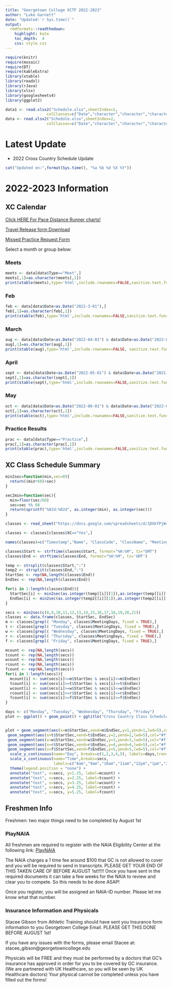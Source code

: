 ```yaml
---
title: "Georgetown College XCTF 2022-2023"
author: "Luke Garnett"
date: "Updated:`r Sys.time()`"
output:
  rmdformats::readthedown:
    highlight: kate
    toc_depth:  4
    css: style.css
---
```



```r
require(knitr)
require(mosaic)
require(DT)
require(kableExtra)
library(xtable)
library(readxl)
library(rJava)
library(xlsx)
library(googlesheets4)
library(ggplot2)

data1 <- read.xlsx2("Schedule.xlsx",sheetIndex=1,
                  colClasses=c("Date","character","character","character"))
data <- read.xlsx2("Schedule.xlsx",sheetIndex=2,
                  colClasses=c("Date","character","character","character"))
```

# Latest Update

- 2022 Cross Country Schedule Update

```r
cat("Updated on:",format(Sys.time(), "%a %b %d %X %Y"))
```


# 2022-2023 Information {.tabset}

## XC Calendar {.tabset}

<a href="paces.html" title="Go To Page">Click HERE For Pace Distance Runner charts!</a>

<a href="StudentTravelRelease.pdf" target="_blank" class="btn btn-lg btn-outline">
    <i class="fa fa-file-pdf-o"></i>
    Travel Release form Download
</a>

<a href="https://forms.gle/RNQ7pa1RwmE6e2ncA">Missed Practice Request Form</a>

Select a month or group below:


### Meets

```r

meets <- data[data$Type=="Meet",]
meets[,1]=as.character(meets[,1])
print(xtable(meets),type='html',include.rownames=FALSE,sanitize.text.function = function(x){x})
```


### Feb

```r

feb <- data[data$Date<as.Date("2022-3-01"),]
feb[,1]=as.character(feb[,1])
print(xtable(feb),type='html',include.rownames=FALSE,sanitize.text.function = function(x){x})
```

### March


```r



aug <- data[data$Date<as.Date("2022-04-01") & data$Date>as.Date("2022-02-28"),]
aug[,1]=as.character(aug[,1])
print(xtable(aug),type='html',include.rownames=FALSE, sanitize.text.function = function(x){x})
```

### April

```r

sept <- data[data$Date<as.Date("2022-05-01") & data$Date>as.Date("2021-03-31"),]
sept[,1]=as.character(sept[,1])
print(xtable(sept),type='html',include.rownames=FALSE,sanitize.text.function = function(x){x})
```

### May

```r

oct <- data[data$Date<as.Date("2022-06-01") & data$Date>as.Date("2022-04-30"),]
oct[,1]=as.character(oct[,1])
print(xtable(oct),type='html',include.rownames=FALSE,sanitize.text.function = function(x){x})
```




### Practice Results

```r

prac <- data[data$Type=="Practice",]
prac[,1]=as.character(prac[,1])
print(xtable(prac),type='html',include.rownames=FALSE,sanitize.text.function = function(x){x})
```


## XC Class Schedule Summary

```r
min2sec=function(min,sec=0){
  return((min*60)+sec)
}

sec2min=function(sec){
  min=floor(sec/60)
  sec=sec %% 60
  return(sprintf("%02d:%02d", as.integer(min), as.integer(sec)))
}

classes <- read_sheet("https://docs.google.com/spreadsheets/d/1DXkfPjWrzR2B6EJhWrfwwTLuP4Jd_nQkOExpdl7aXV4/edit?resourcekey#gid=392298842")

classes <- classes[classes$XC=="Yes",]

names(classes)=c("Timestamp","Name", "ClassCode", "ClassName", "MeetingDays", "Start", "End")

classes$Start <- strftime(classes$Start, format="%H:%M", tz="GMT")
classes$End <- strftime(classes$End, format="%H:%M", tz='GMT')

temp <- strsplit(classes$Start,":")
temp2 <- strsplit(classes$End,":")
StartSec <- rep(NA,length(classes$End))
EndSec <- rep(NA,length(classes$End))

for(i in 1:length(classes$End)){
  StartSec[i] <- min2sec(as.integer(temp[[i]][1]),as.integer(temp[[i]][2]))
  EndSec[i] <- min2sec(as.integer(temp2[[i]][1]),as.integer(temp2[[i]][2]))
}

secs <- min2sec(c(8,9,10,11,12,13,14,15,16,17,18,19,20,21))
classes <- data.frame(classes, StartSec, EndSec)
m <- classes[grepl( "Monday", classes$MeetingDays, fixed = TRUE),]
t <- classes[grepl( "Tuesday", classes$MeetingDays, fixed = TRUE),]
w <- classes[grepl( "Wednesday", classes$MeetingDays, fixed = TRUE),]
r <- classes[grepl( "Thursday", classes$MeetingDays, fixed = TRUE),]
f <- classes[grepl( "Friday", classes$MeetingDays, fixed = TRUE),]

mcount <- rep(NA,length(secs))
tcount <- rep(NA,length(secs))
wcount <- rep(NA,length(secs))
rcount <- rep(NA,length(secs))
fcount <- rep(NA,length(secs))
for(i in 1:length(secs)){
  mcount[i] <- sum(secs[i]>=m$StartSec & secs[i]<=m$EndSec)
  tcount[i] <- sum(secs[i]>=t$StartSec & secs[i]<=t$EndSec)
  wcount[i] <- sum(secs[i]>=w$StartSec & secs[i]<=w$EndSec)
  rcount[i] <- sum(secs[i]>=r$StartSec & secs[i]<=r$EndSec)
  fcount[i] <- sum(secs[i]>=f$StartSec & secs[i]<=f$EndSec)
}

days <- c("Monday", "Tuesday", "Wednesday", "Thursday", "Friday")
plot <- ggplot() + geom_point() + ggtitle("Cross Country Class Schedule Summary") + theme(plot.title = element_text(hjust = 0.5)) 


plot + geom_segment(aes(x=m$StartSec,xend=m$EndSec,y=1,yend=1,lwd=5),col="#ff6600") +
 geom_segment(aes(x=t$StartSec,xend=t$EndSec,y=2,yend=2,lwd=5),col="#ff6600") +
 geom_segment(aes(x=w$StartSec,xend=w$EndSec,y=3,yend=3,lwd=5),col="#ff6600") +
 geom_segment(aes(x=r$StartSec,xend=r$EndSec,y=4,yend=4,lwd=5),col="#ff6600") +
 geom_segment(aes(x=f$StartSec,xend=f$EndSec,y=5,yend=5,lwd=5),col="#ff6600") +
  scale_y_continuous(name="Day", breaks=c(1,2,3,4,5), labels=days,trans = "reverse") +
  scale_x_continuous(name="Time",breaks=secs,
                     labels=c("8am","9am","10am","11am","12pm","1pm","2pm","3pm","4pm","5pm","6pm","7pm","8pm","9pm")) +
  theme(legend.position = "none") +
  annotate("text", x=secs, y=1.25, label=mcount) +
  annotate("text", x=secs, y=2.25, label=tcount) +
  annotate("text", x=secs, y=3.25, label=wcount) +
  annotate("text", x=secs, y=4.25, label=rcount) +
  annotate("text", x=secs, y=5.25, label=fcount) 

```


## Freshmen Info

Freshmen: two major things need to be completed by August 1st

### PlayNAIA

All freshmen are required to register with the NAIA Eligibility Center at the following link: <a href="https://play.mynaia.org/">PlayNAIA</a>

The NAIA charges a 1 time fee around $100 that GC is not allowed to cover and you will be required to send in transcripts. PLEASE GET YOUR END OF THIS TAKEN CARE OF BEFORE AUGUST 1st!!!!! Once you have sent in the required documents it can take a few weeks for the NAIA to review and clear you to compete. So this needs to be done ASAP!

Once you register, you will be assigned an NAIA-ID number. Please let me know what that number.

### Insurance Information and Physicals

Stacee Gibson from Athletic Training should have sent you Insurance form information to you Georgetown College Email. PLEASE GET THIS DONE BEFORE AUGUST 1st!

If you have any issues with the forms, please email Stacee at: stacee_gibson@georgetowncollege.edu

Physicals will be FREE and they must be performed by a doctors that GC's insurance has approved in order for you to be covered by GC insurance. (We are partnered with UK Healthcare, so you will be seen by UK Healthcare doctors) Your physical cannot be completed unless you have filled out the forms!






